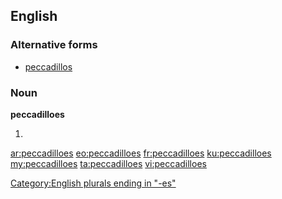 ==English==

===Alternative forms===
* [[peccadillos]]

===Noun===
'''peccadilloes'''

# {{plural of|peccadillo}}

[[Category:English plurals ending in "-es"]]

[[ar:peccadilloes]]
[[eo:peccadilloes]]
[[fr:peccadilloes]]
[[ku:peccadilloes]]
[[my:peccadilloes]]
[[ta:peccadilloes]]
[[vi:peccadilloes]]
